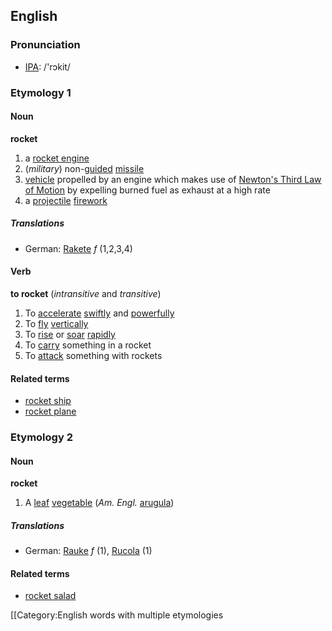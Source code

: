 ==English==
===Pronunciation===
*[[IPA]]: /'rɔkit/
===Etymology 1===
====Noun====
'''rocket'''
# a [[rocket engine]]
#(''military'') non-[[guide]]d [[missile]]
# [[vehicle]] propelled by an engine which makes use of [[w:Newton's laws of motion|Newton's Third Law of Motion]] by expelling burned fuel as exhaust at a high rate
# a [[projectile]] [[firework]]
=====Translations=====
*German: [[Rakete]] ''f'' (1,2,3,4)
====Verb====
'''to rocket'''  (''intransitive'' and ''transitive'')
#To [[accelerate]] [[swiftly]] and [[powerfully]]
#To [[fly]] [[vertically]]
#To [[rise]] or [[soar]] [[rapidly]]
#To [[carry]] something in a rocket
#To [[attack]] something with rockets
====Related terms====
*[[rocket ship]]
*[[rocket plane]]
===Etymology 2===
====Noun====
'''rocket'''
# A [[leaf]] [[vegetable]] (''Am. Engl.'' [[arugula]])
=====Translations=====
*German: [[Rauke]] ''f'' (1), [[Rucola]] (1)
====Related terms====
*[[rocket salad]]

[[Category:English words with multiple etymologies